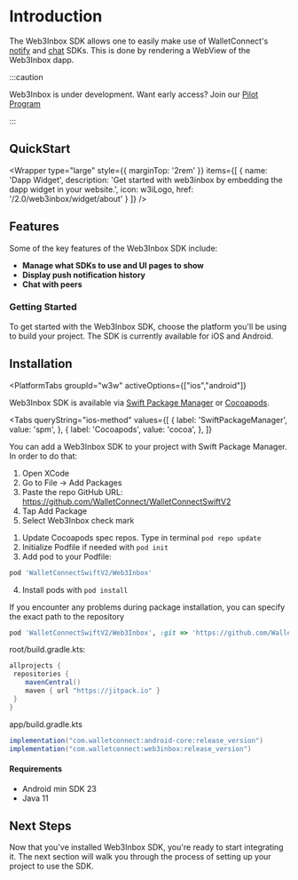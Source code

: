 
# Introduction

The Web3Inbox SDK allows one to easily make use of WalletConnect's [notify](../specs/clients/notify/client-api.md) and [chat](../specs/clients/chat/client-api.md) SDKs. This is done by rendering a WebView of the Web3Inbox dapp.

<CloudBanner />

:::caution

Web3Inbox is under development. Want early access? Join our [Pilot Program](https://walletconnect.com/partners)

:::

## QuickStart

<Wrapper
  type="large"
  style={{
    marginTop: '2rem'
  }}
  items={[
    {
      name: 'Dapp Widget',
      description: 'Get started with web3inbox by embedding the dapp widget in your website.',
      icon: w3iLogo,
      href: '/2.0/web3inbox/widget/about'
    }
  ]}
/>

## Features

Some of the key features of the Web3Inbox SDK include:

- **Manage what SDKs to use and UI pages to show**
- **Display push notification history**
- **Chat with peers**

### Getting Started

To get started with the Web3Inbox SDK, choose the platform you'll be using to build your project. The SDK is currently available for iOS and Android.

## Installation

<PlatformTabs
	groupId="w3w"
	activeOptions={["ios","android"]}
>
<PlatformTabItem value="ios">

Web3Inbox SDK is available via [Swift Package Manager](https://swift.org/package-manager/) or [Cocoapods](https://cocoapods.org/).

<Tabs
queryString="ios-method"
	values={[
		{ label: 'SwiftPackageManager', value: 'spm', },
		{ label: 'Cocoapods', value: 'cocoa', },
	]}
>
<TabItem value="spm">

You can add a Web3Inbox SDK to your project with Swift Package Manager. In order to do that:

1. Open XCode
2. Go to File -> Add Packages
3. Paste the repo GitHub URL: https://github.com/WalletConnect/WalletConnectSwiftV2
4. Tap Add Package
5. Select Web3Inbox check mark

</TabItem>
<TabItem value="cocoa">

1. Update Cocoapods spec repos. Type in terminal `pod repo update`
2. Initialize Podfile if needed with `pod init`
3. Add pod to your Podfile:

```Ruby
pod 'WalletConnectSwiftV2/Web3Inbox'
```

4. Install pods with `pod install`

If you encounter any problems during package installation, you can specify the exact path to the repository

```Ruby
pod 'WalletConnectSwiftV2/Web3Inbox', :git => 'https://github.com/WalletConnect/WalletConnectSwiftV2.git', :tag => '1.5.0'
```

</TabItem>
</Tabs>

</PlatformTabItem>
<PlatformTabItem value="android">

root/build.gradle.kts:

```gradle
allprojects {
 repositories {
    mavenCentral()
    maven { url "https://jitpack.io" }
 }
}
```

app/build.gradle.kts

```gradle
implementation("com.walletconnect:android-core:release_version")
implementation("com.walletconnect:web3inbox:release_version")
```

#### Requirements

- Android min SDK 23
- Java 11

</PlatformTabItem>
</PlatformTabs>

## Next Steps

Now that you've installed Web3Inbox SDK, you're ready to start integrating it. The next section will walk you through the process of setting up your project to use the SDK.
